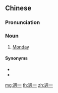 {{also|周一}}
==Chinese==
{{zh-forms|s=周一}}

===Pronunciation===
{{zh-pron
|m=zhōu一
|c=zau1 jat1
|cat=n
}}

===Noun===
{{zh-noun}}

# [[Monday]]

====Synonyms====
* {{zh-l|禮拜一}}
* {{zh-l|星期一}}

{{zh-cat|Days of the week}}

[[mg:週一]]
[[th:週一]]
[[zh:週一]]